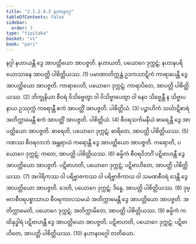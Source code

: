 ```yaml
---
title: "2.1.2.4.3 နဟာနဝဂ္ဂ"
tableOfContents: false
sidebar:
  order: 3
type: "tipitaka"
basket: "vi"
book: "pari"
---
```



<DynamicBreadcrumb />

<Division number="233" book="pari">

<Paragraph number="899" book="pari">
နဂ္ဂါ နဟာယန္တီ ဒွေ အာပတ္တိယော အာပဇ္ဇတိ. နဟာယတိ, ပယောဂေ ဒုက္ကဋံ; နဟာနပရိယောသာနေ အာပတ္တိ ပါစိတ္တိယဿ. (1)
</Paragraph>

<Paragraph number="900" book="pari">
ပမာဏာတိက္ကန္တံ ဥဒကသာဋိကံ ကာရာပေန္တီ ဒွေ အာပတ္တိယော အာပဇ္ဇတိ. ကာရာပေတိ, ပယောဂေ ဒုက္ကဋံ; ကာရာပိတေ, အာပတ္တိ ပါစိတ္တိယဿ. (2)
</Paragraph>

<Paragraph number="901" book="pari">
ဘိက္ခုနိယာ စီဝရံ ဝိသိဗ္ဗေတွာ ဝါ ဝိသိဗ္ဗာပေတွာ ဝါ နေဝ သိဗ္ဗေန္တီ န သိဗ္ဗာပနာယ ဥဿုက္ကံ ကရောန္တီ ဧကံ အာပတ္တိံ အာပဇ္ဇတိ. ပါစိတ္တိယံ. (3)
</Paragraph>

<Paragraph number="902" book="pari">
ပဉ္စာဟိကံ သင်္ဃာဋိစာရံ အတိက္ကာမေန္တီ ဧကံ အာပတ္တိံ အာပဇ္ဇတိ. ပါစိတ္တိယံ. (4)
</Paragraph>

<Paragraph number="903" book="pari">
စီဝရသင်္ကမနီယံ ဓာရေန္တီ ဒွေ အာပတ္တိယော အာပဇ္ဇတိ. ဓာရေတိ, ပယောဂေ ဒုက္ကဋံ; ဓာရိတေ, အာပတ္တိ ပါစိတ္တိယဿ. (5)
</Paragraph>

<Paragraph number="904" book="pari">
ဂဏဿ စီဝရလာဘံ အန္တရာယံ ကရောန္တီ ဒွေ အာပတ္တိယော အာပဇ္ဇတိ. ကရောတိ, ပယောဂေ ဒုက္ကဋံ; ကတေ, အာပတ္တိ ပါစိတ္တိယဿ. (6)
</Paragraph>

<Paragraph number="905" book="pari">
ဓမ္မိကံ စီဝရဝိဘင်္ဂံ ပဋိဗာဟန္တီ ဒွေ အာပတ္တိယော အာပဇ္ဇတိ. ပဋိဗာဟတိ, ပယောဂေ ဒုက္ကဋံ; ပဋိဗာဟိတေ, အာပတ္တိ ပါစိတ္တိယဿ. (7)
</Paragraph>

<Paragraph number="906" book="pari">
အဂါရိကဿ ဝါ ပရိဗ္ဗာဇကဿ ဝါ ပရိဗ္ဗာဇိကာယ ဝါ သမဏစီဝရံ ဒေန္တီ ဒွေ အာပတ္တိယော အာပဇ္ဇတိ. ဒေတိ, ပယောဂေ ဒုက္ကဋံ; ဒိန္နေ, အာပတ္တိ ပါစိတ္တိယဿ. (8)
</Paragraph>

<Paragraph number="907" book="pari">
ဒုဗ္ဗလစီဝရပစ္စာသာယ စီဝရကာလသမယံ အတိက္ကာမေန္တီ ဒွေ အာပတ္တိယော အာပဇ္ဇတိ. အတိက္ကာမေတိ, ပယောဂေ ဒုက္ကဋံ; အတိက္ကာမိတေ, အာပတ္တိ ပါစိတ္တိယဿ. (9)
</Paragraph>

<Paragraph number="908" book="pari">
ဓမ္မိကံ ကထိနုဒ္ဓါရံ ပဋိဗာဟန္တီ ဒွေ အာပတ္တိယော အာပဇ္ဇတိ. ပဋိဗာဟတိ, ပယောဂေ ဒုက္ကဋံ; ပဋိဗာဟိတေ, အာပတ္တိ ပါစိတ္တိယဿ. (10)

</Paragraph>
</Division>

<Paragraph number="909" type="center" book="pari">
နဟာနဝဂ္ဂေါ တတိယော.
</Paragraph>